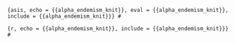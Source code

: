 ```{asis, echo = {{alpha_endemism_knit}}, eval = {{alpha_endemism_knit}}, include = {{alpha_endemism_knit}}}
#
```

```{r, echo = {{alpha_endemism_knit}}, include = {{alpha_endemism_knit}}}
#
```
